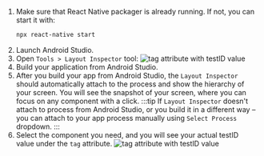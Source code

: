 1. Make sure that React Native packager is already running. If not, you can start it with:
    ```bash
    npx react-native start
    ```
1. Launch Android Studio.
1. Open `Tools > Layout Inspector` tool:
    ![tag attribute with testID value](../../img/android/layoutInspector.png)
1. Build your application from Android Studio.
1. After you build your app from Android Studio, the `Layout Inspector` should automatically attach to the process and show the hierarchy of your screen. You will see the snapshot of your screen, where you can focus on any component with a click.
    :::tip
    If `Layout Inspector` doesn't attach to process from Android Studio, or you build it in a different way – you can attach to your app process manually using `Select Process` dropdown.
    :::
1. Select the component you need, and you will see your actual testID value under the `tag` attribute.
    ![tag attribute with testID value](../../img/android/tagAttributeAndroid.png)

